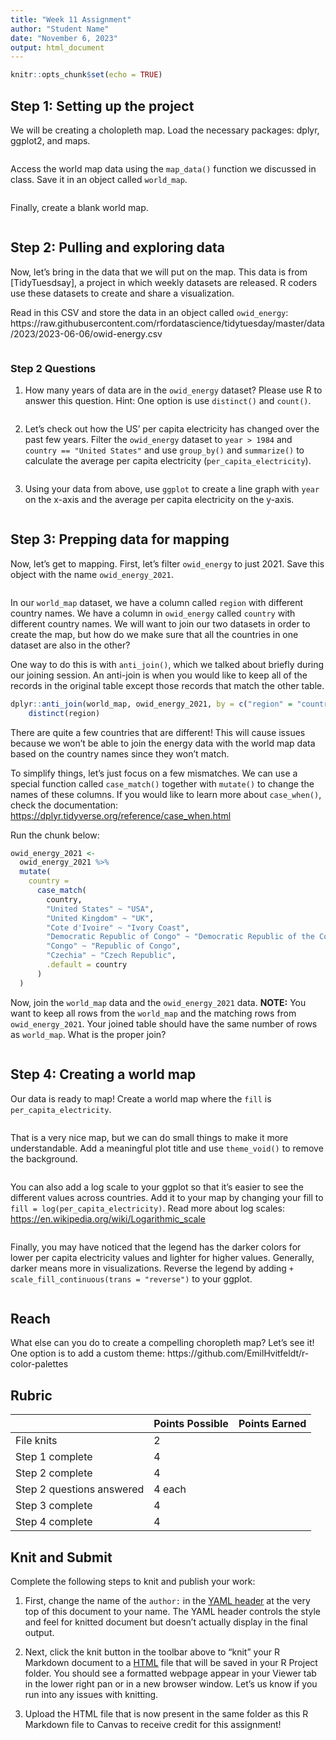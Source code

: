```yaml
---
title: "Week 11 Assignment"
author: "Student Name"
date: "November 6, 2023"
output: html_document
---
```


```r
knitr::opts_chunk$set(echo = TRUE)
```

## Step 1: Setting up the project

We will be creating a cholopleth map. Load the necessary packages: dplyr, ggplot2, and maps.

```r

```

Access the world map data using the `map_data()` function we discussed in class. Save it in an object called `world_map`.

```r

```

Finally, create a blank world map.

```r

```

## Step 2: Pulling and exploring data

Now, let's bring in the data that we will put on the map. This data is from [TidyTuesdsay], a project in which weekly datasets are released. R coders use these datasets to create and share a visualization.

Read in this CSV and store the data in an object called `owid_energy`: https://raw.githubusercontent.com/rfordatascience/tidytuesday/master/data/2023/2023-06-06/owid-energy.csv

```r

```

### Step 2 Questions

1. How many years of data are in the `owid_energy` dataset? Please use R to answer this question. Hint: One option is use `distinct()` and `count()`.

```r

```

2. Let's check out how the US' per capita electricity has changed over the past few years. Filter the `owid_energy` dataset to `year > 1984` and `country == "United States"` and use `group_by()` and `summarize()` to calculate the average per capita electricity (`per_capita_electricity`).

```r

```

3. Using your data from above, use `ggplot` to create a line graph with `year` on the x-axis and the average per capita electricity on the y-axis.

```r

```

## Step 3: Prepping data for mapping

Now, let's get to mapping. First, let's filter `owid_energy` to just 2021. Save this object with the name `owid_energy_2021`.

```r

```

In our `world_map` dataset, we have a column called `region` with different country names. We have a column in `owid_energy` called `country` with different country names. We will want to join our two datasets in order to create the map, but how do we make sure that all the countries in one dataset are also in the other?

One way to do this is with `anti_join()`, which we talked about briefly during our joining session. An anti-join is when you would like to keep all of the records in the original table except those records that match the other table.

```r
dplyr::anti_join(world_map, owid_energy_2021, by = c("region" = "country")) %>% 
    distinct(region)
```

There are quite a few countries that are different! This will cause issues because we won't be able to join the energy data with the world map data based on the country names since they won't match.

To simplify things, let's just focus on a few mismatches. We can use a special function called `case_match()` together with `mutate()` to change the names of these columns. If you would like to learn more about `case_when()`, check the documentation: <https://dplyr.tidyverse.org/reference/case_when.html>

Run the chunk below:

```r
owid_energy_2021 <-
  owid_energy_2021 %>% 
  mutate(
    country =
      case_match(
        country,
        "United States" ~ "USA",
        "United Kingdom" ~ "UK",
        "Cote d'Ivoire" ~ "Ivory Coast",
        "Democratic Republic of Congo" ~ "Democratic Republic of the Congo",
        "Congo" ~ "Republic of Congo",
        "Czechia" ~ "Czech Republic",
        .default = country
      )
  )
```

Now, join the `world_map` data and the `owid_energy_2021` data. **NOTE:** You want to keep all rows from the `world_map` and the matching rows from `owid_energy_2021`. Your joined table should have the same number of rows as `world_map`. What is the proper join? 

```r

```

## Step 4: Creating a world map

Our data is ready to map! Create a world map where the `fill` is `per_capita_electricity`.

```r

```

That is a very nice map, but we can do small things to make it more understandable. Add a meaningful plot title and use `theme_void()` to remove the background.

```r

```

You can also add a log scale to your ggplot so that it's easier to see the different values across countries. Add it to your map by changing your fill to `fill = log(per_capita_electricity)`. Read more about log scales: <https://en.wikipedia.org/wiki/Logarithmic_scale>

```r

```

Finally, you may have noticed that the legend has the darker colors for lower per capita electricity values and lighter for higher values. Generally, darker means more in visualizations. Reverse the legend by adding `+ scale_fill_continuous(trans = "reverse")` to your ggplot.

```r

```

## Reach

What else can you do to create a compelling choropleth map? Let's see it! One option is to add a custom theme: https://github.com/EmilHvitfeldt/r-color-palettes

## Rubric

|                                 | Points Possible | Points Earned |
|---------------------------------|-----------------|---------------|
| File knits                      | 2               |               |
| Step 1 complete                 | 4               |               |
| Step 2 complete                 | 4               |               |
| Step 2 questions answered       | 4 each          |               |
| Step 3 complete                 | 4               |               |
| Step 4 complete                 | 4               |               |

## Knit and Submit

Complete the following steps to knit and publish your work:

1.  First, change the name of the `author:` in the [YAML header](https://bookdown.org/yihui/rmarkdown-cookbook/rmarkdown-anatomy.html#yaml-metadata) at the very top of this document to your name. The YAML header controls the style and feel for knitted document but doesn't actually display in the final output.

2.  Next, click the knit button in the toolbar above to "knit" your R Markdown document to a [HTML](https://bookdown.org/yihui/rmarkdown/html-document.html) file that will be saved in your R Project folder. You should see a formatted webpage appear in your Viewer tab in the lower right pan or in a new browser window. Let's us know if you run into any issues with knitting.

3. Upload the HTML file that is now present in the same folder as this R Markdown file to Canvas to receive credit for this assignment!
